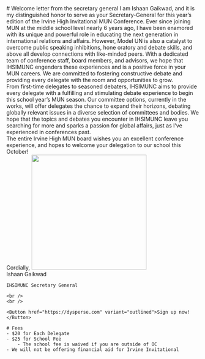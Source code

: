 
<HeaderImage src="https://placehold.co/600x400/303030/FFF" />

<Container>
    # Welcome letter from the secretary general
    I am Ishaan Gaikwad, and it is my distinguished honor to serve as your Secretary-General for this year’s edition of the Irvine High Invitational MUN Conference. Ever since joining MUN at the middle school level nearly 6 years ago, I have been enamored with its unique and powerful role in educating the next generation in international relations and affairs. However, Model UN is also a catalyst to overcome public speaking inhibitions, hone oratory and debate skills, and above all develop connections with like-minded peers. With a dedicated team of conference staff, board members, and advisors, we hope that IHSIMUNC engenders these experiences and is a positive force in your MUN careers. We are committed to fostering constructive debate and providing every delegate with the room and opportunities to grow.
    <br />
    From first-time delegates to seasoned debaters, IHSIMUNC aims to provide every delegate with a fulfilling and stimulating debate experience to begin this school year’s MUN season. Our committee options, currently in the works, will offer delegates the chance to expand their horizons, debating globally relevant issues in a diverse selection of committees and bodies. We hope that the topics and debates you encounter in IHSIMUNC leave you searching for more and sparks a passion for global affairs, just as I’ve experienced in conferences past.
    <br />
    The entire Irvine High MUN board wishes you an excellent conference experience, and hopes to welcome your delegation to our school this October!
    <br />
    Cordially,
    <img src="/signature.png" width="300" style={{ marginBottom: "5px" }} />
    <br />
    Ishaan Gaikwad

    IHSIMUNC Secretary General

    <br />
    <br />

    <Button href="https://dysperse.com" variant="outlined">Sign up now!</Button>

    # Fees
    - $20 for Each Delegate
    - $25 for School Fee
        - The school fee is waived if you are outside of OC
    - We will not be offering financial aid for Irvine Invitational
</Container>